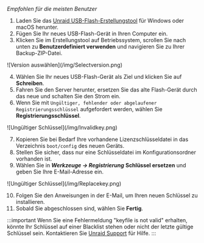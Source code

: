 *Empfohlen für die meisten Benutzer*

1. Laden Sie das [Unraid USB-Flash-Erstellungstool](https://unraid.net/download) für Windows oder macOS herunter.
2. Fügen Sie Ihr neues USB-Flash-Gerät in Ihren Computer ein.
3. Klicken Sie im Erstellungstool auf Betriebssystem, scrollen Sie nach unten zu **Benutzerdefiniert verwenden** und navigieren Sie zu Ihrer Backup-ZIP-Datei.

<div style={{ margin: 'auto', maxWidth: '600px', display: 'flex', flexDirection: 'column', alignItems: 'center' }}>
  ![Version auswählen](/img/Selectversion.png)
</div>

4. Wählen Sie Ihr neues USB-Flash-Gerät als Ziel und klicken Sie auf **Schreiben**.
5. Fahren Sie den Server herunter, ersetzen Sie das alte Flash-Gerät durch das neue und schalten Sie den Strom ein.
6. Wenn Sie mit `Ungültiger, fehlender oder abgelaufener Registrierungsschlüssel` aufgefordert werden, wählen Sie **Registrierungsschlüssel**.

<div style={{ margin: 'auto', maxWidth: '600px', display: 'flex', flexDirection: 'column', alignItems: 'center' }}>
  ![Ungültiger Schlüssel](/img/Invalidkey.png)
</div>

7. Kopieren Sie bei Bedarf Ihre vorhandene Lizenzschlüsseldatei in das Verzeichnis `boot/config` des neuen Geräts.
8. Stellen Sie sicher, dass nur eine Schlüsseldatei im Konfigurationsordner vorhanden ist.
9. Wählen Sie in ***Werkzeuge → Registrierung*** **Schlüssel ersetzen** und geben Sie Ihre E-Mail-Adresse ein.

<div style={{ margin: 'auto', maxWidth: '600px', display: 'flex', flexDirection: 'column', alignItems: 'center' }}>
  ![Ungültiger Schlüssel](/img/Replacekey.png)
</div>

10. Folgen Sie den Anweisungen in der E-Mail, um Ihren neuen Schlüssel zu installieren.
11. Sobald Sie abgeschlossen sind, wählen Sie **Fertig**.

:::important
Wenn Sie eine Fehlermeldung "keyfile is not valid" erhalten, könnte Ihr Schlüssel auf einer Blacklist stehen oder nicht der letzte gültige Schlüssel sein. Kontaktieren Sie [Unraid Support](https://unraid.net/support) für Hilfe.
:::
